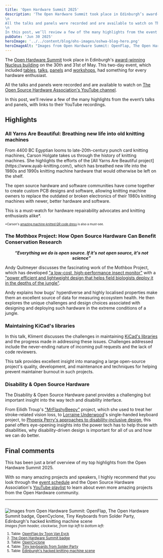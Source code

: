 ```yaml
---
title: 'Open Hardware Summit 2025'
description: 'The Open Hardware Summit took place in Edinburgh’s award-winning Nucleus building on the 30th and 31st of May. This two-day event, which included tables, talks, panels and workshops, had something for every hardware enthusiast.
\n
All the talks and panels were recorded and are available to watch on The Open Source Hardware Association’s YouTube channel.
\n
In this post, we’ll review a few of the many highlights from the event’s talks and panels, with links to their YouTube recordings.'
pubDate: 'Jun 30 2025'
heroImage: '../../content/blog/ohs-images/oshwa-blog-hero.png'
heroImageAlt: "Images from Open Hardware Summit: OpenFlap, The Open Hardware Summit badge, OpenCyclone, Tiny Keyboards from Solder Party, Edinburgh's hacked knitting machine scene"
---
```


The [Open Hardware Summit](https://2025.oshwa.org/) took place in Edinburgh's [award-winning Nucleus building](https://www.ribaj.com/buildings/riba-awards-2025-rias-scotland-nucleus-building-university-of-edinburgh-sheppard-robson-education) on the 30th and 31st of May. This two-day event, which included [tables](https://2025.oshwa.org/tables/), [talks](https://2025.oshwa.org/talks/), [panels](https://2025.oshwa.org/panels/) and [workshops](https://2025.oshwa.org/workshops/), had something for every hardware enthusiast.

All the talks and panels were recorded and are available to watch on [The Open Source Hardware Association's YouTube channel](https://www.youtube.com/@OpenSourceHardware/videos).

In this post, we’ll review a few of the many highlights from the event’s talks and panels, with links to their YouTube recordings.

## Highlights

### All Yarns Are Beautiful: Breathing new life into old knitting machines
<YouTube id="QZnsSc_mTG0" title="All Yarns Are Beautiful: Breathing new life into old knitting machines" />
From 4400 BC Egyptian looms to late-20th-century punch card knitting machines, Carson Holgate takes us through the history of knitting machines. She highlights the efforts of the [All Yarns Are Beautiful project](https://www.ayab-knitting.com/), which has breathed new life into the 1980s and 1990s knitting machine hardware that would otherwise be left on the shelf.

The open source hardware and software communities have come together to create custom PCB designs and software, allowing knitting machine owners to replace the outdated or broken electronics of their 1980s knitting machines with newer, better hardware and software.

This is a must-watch for hardware repairability advocates and knitting enthusiasts alike*.

<sup><sup>*Carson's [amazing machine-knitted QR code dress](https://youtu.be/TdwTAnO4Qyg) is also a must-see.</sup></sup>

### The Mothbox Project: How Open Source Hardware Can Benefit Conservation Research
<YouTube id="MYUqxPdN3h8" />

<center><b><i><q>Everything we do is open source. If it's not open source, it's not science</q></i></b></center>

Andy Quitmeyer discusses the fascinating work of the Mothbox Project, which has developed ["a low-cost, high-performance insect monitor"](https://digital-naturalism-laboratories.github.io/Mothbox/) with a ["power efficient and lightweight design that helps field biologists deploy it in the depths of the jungle"](https://digital-naturalism-laboratories.github.io/Mothbox/).

Andy explains how bugs' hyperdiverse and highly localised properties make them an excellent source of data for measuring ecosystem health. He then explores the unique challenges and design choices associated with designing and deploying such hardware in the extreme conditions of a jungle.

### Maintaining KiCad's libraries
<YouTube id="UI5epXE5EIo" />

In this talk, Kliment discusses the challenges in maintaining [KiCad's libraries](https://kicad.github.io/) and the progress made in addressing these issues. Challenges addressed include the never-ending nature of incoming pull requests and the lack of code reviewers.

This talk provides excellent insight into managing a large open-source project's quality, development, and maintenance and techniques for helping prevent maintainer burnout in such projects.

### Disability & Open Source Hardware
<YouTube id="EaQgNXiYz8k" />

The Disability & Open Source Hardware panel provides a challenging but important insight into the way tech and disability interface.

From Eilidh Troup's ["MrFlashyBeepy"](https://github.com/Watty-Git/mrflashybeepy) project, which she used to treat her stroke-related vision loss, to [Lorraine Underwood](https://lorraine.mcunderwood.org/)'s single-handed keyboard project, to [Phoenix Perry's approaches to disability-inclusive design](https://phoenixperry.com/research.html), this panel offers eye-opening insights into the power tech has to help those with disabilities, why disability-driven design is important for all of us and how we can do better.

## Final comments

This has been just a brief overview of my top highlights from the Open Hardware Summit 2025.

With so many amazing projects and speakers, I highly recommend that you look through the [event schedule](https://2025.oshwa.org/schedule/) and the Open Source Hardware Association's [YouTube playlist](https://www.youtube.com/playlist?list=PLN2I5IwhHQ4qhEqAuk_MD0JZDzbTyWRXd) to learn about even more amazing projects from the Open Hardware community.

---

<sub><sub><sub><sub><pre></pre></sub></sub></sub></sub>
<Image src={heroImage} alt="Images from Open Hardware Summit: OpenFlap, The Open Hardware Summit badge, OpenCyclone, Tiny Keyboards from Solder Party, Edinburgh's hacked knitting machine scene" />
<small>*Images from header, clockwise, from top left to bottom left:*</small>
<small>
1. Table: [OpenFlap by Toon Van Eyck](https://github.com/ToonVanEyck/OpenFlap)
2. [The Open Hardware Summit badge](https://www.hackster.io/00legendary/open-hardware-summit-badge-2025-941ee3)
3. Table: [OpenCyclone](https://lionsanguinette.de/is-transition-for-sale_projekt-copy/)
4. Table: [Tiny keyboards from Solder Party](https://www.solder.party/)
5. Table: [Edinburgh's hacked knitting machine scene](https://2025.oshwa.org/tables/030-knitting/)
</small>